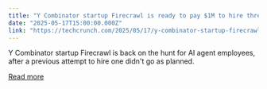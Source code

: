 ```yaml
---
title: "Y Combinator startup Firecrawl is ready to pay $1M to hire three AI agents as employees"
date: "2025-05-17T15:00:00.000Z"
link: "https://techcrunch.com/2025/05/17/y-combinator-startup-firecrawl-is-ready-to-pay-1m-to-hire-three-ai-agents-as-employees/"
---
```


Y Combinator startup Firecrawl is back on the hunt for AI agent employees, after a previous attempt to hire one didn't go as planned.

[Read more](https://techcrunch.com/2025/05/17/y-combinator-startup-firecrawl-is-ready-to-pay-1m-to-hire-three-ai-agents-as-employees/)
